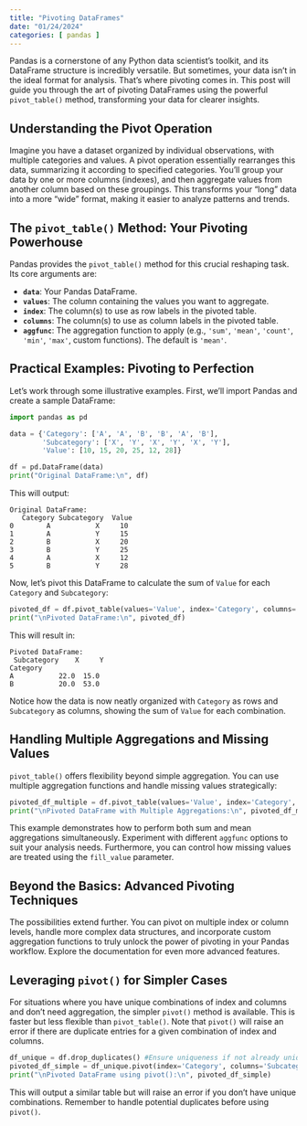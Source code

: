 ```yaml
---
title: "Pivoting DataFrames"
date: "01/24/2024"
categories: [ pandas ]
---
```



Pandas is a cornerstone of any Python data scientist's toolkit, and its DataFrame structure is incredibly versatile.  But sometimes, your data isn't in the ideal format for analysis. That's where pivoting comes in.  This post will guide you through the art of pivoting DataFrames using the powerful `pivot_table()` method, transforming your data for clearer insights.

## Understanding the Pivot Operation

Imagine you have a dataset organized by individual observations, with multiple categories and values. A pivot operation essentially rearranges this data, summarizing it according to specified categories.  You'll group your data by one or more columns (indexes), and then aggregate values from another column based on these groupings.  This transforms your "long" data into a more "wide" format, making it easier to analyze patterns and trends.

## The `pivot_table()` Method: Your Pivoting Powerhouse

Pandas provides the `pivot_table()` method for this crucial reshaping task.  Its core arguments are:

* **`data`**: Your Pandas DataFrame.
* **`values`**: The column containing the values you want to aggregate.
* **`index`**: The column(s) to use as row labels in the pivoted table.
* **`columns`**: The column(s) to use as column labels in the pivoted table.
* **`aggfunc`**: The aggregation function to apply (e.g., `'sum'`, `'mean'`, `'count'`, `'min'`, `'max'`, custom functions).  The default is `'mean'`.


## Practical Examples: Pivoting to Perfection

Let's work through some illustrative examples.  First, we'll import Pandas and create a sample DataFrame:


```python
import pandas as pd

data = {'Category': ['A', 'A', 'B', 'B', 'A', 'B'],
        'Subcategory': ['X', 'Y', 'X', 'Y', 'X', 'Y'],
        'Value': [10, 15, 20, 25, 12, 28]}

df = pd.DataFrame(data)
print("Original DataFrame:\n", df)
```

This will output:

```
Original DataFrame:
   Category Subcategory  Value
0        A           X     10
1        A           Y     15
2        B           X     20
3        B           Y     25
4        A           X     12
5        B           Y     28
```

Now, let's pivot this DataFrame to calculate the sum of `Value` for each `Category` and `Subcategory`:

```python
pivoted_df = df.pivot_table(values='Value', index='Category', columns='Subcategory', aggfunc='sum')
print("\nPivoted DataFrame:\n", pivoted_df)
```

This will result in:

```
Pivoted DataFrame:
 Subcategory    X     Y
Category             
A           22.0  15.0
B           20.0  53.0
```

Notice how the data is now neatly organized with `Category` as rows and `Subcategory` as columns, showing the sum of `Value` for each combination.

## Handling Multiple Aggregations and Missing Values

`pivot_table()` offers flexibility beyond simple aggregation. You can use multiple aggregation functions and handle missing values strategically:

```python
pivoted_df_multiple = df.pivot_table(values='Value', index='Category', columns='Subcategory', aggfunc=[sum, 'mean'])
print("\nPivoted DataFrame with Multiple Aggregations:\n", pivoted_df_multiple)
```

This example demonstrates how to perform both sum and mean aggregations simultaneously.  Experiment with different `aggfunc` options to suit your analysis needs.  Furthermore, you can control how missing values are treated using the `fill_value` parameter.

## Beyond the Basics:  Advanced Pivoting Techniques

The possibilities extend further. You can pivot on multiple index or column levels, handle more complex data structures, and incorporate custom aggregation functions to truly unlock the power of pivoting in your Pandas workflow.  Explore the documentation for even more advanced features.

##  Leveraging `pivot()` for Simpler Cases


For situations where you have unique combinations of index and columns and don't need aggregation, the simpler `pivot()` method is available. This is faster but less flexible than `pivot_table()`.  Note that `pivot()` will raise an error if there are duplicate entries for a given combination of index and columns.
```python
df_unique = df.drop_duplicates() #Ensure uniqueness if not already unique
pivoted_df_simple = df_unique.pivot(index='Category', columns='Subcategory', values='Value')
print("\nPivoted DataFrame using pivot():\n", pivoted_df_simple)

```
This will output a similar table but will raise an error if you don't have unique combinations.  Remember to handle potential duplicates before using `pivot()`.

